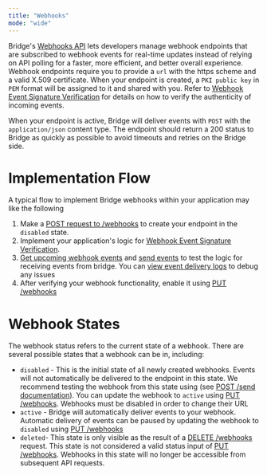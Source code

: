 ```yaml
---
title: "Webhooks"
mode: "wide"
---
```


Bridge's [<u>Webhooks API</u>](https://apidocs.bridge.xyz/reference/get_webhooks) lets developers manage webhook endpoints that are subscribed to webhook events for real-time updates instead of relying on API polling for a faster, more efficient, and better overall experience. Webhook endpoints require you to provide a `url` with the https scheme and a valid X.509 certificate. When your endpoint is created, a `PKI public key` in `PEM` format will be assigned to it and shared with you. Refer to [<u>Webhook Event Signature Verification</u>](/api-concepts/webhooks/signature) for details on how to verify the authenticity of incoming events.

When your endpoint is active, Bridge will deliver events with `POST` with the `application/json` content type. The endpoint should return a 200 status to Bridge as quickly as possible to avoid timeouts and retries on the Bridge side.

# **Implementation Flow**

A typical flow to implement Bridge webhooks within your application may like the following

1. Make a [<u>POST request to /webhooks</u>](https://apidocs.bridge.xyz/reference/post_webhooks) to create your endpoint in the `disabled` state.
2. Implement your application's logic for [<u>Webhook Event Signature Verification</u>](/api-concepts/webhooks/signature).
3. [<u>Get upcoming webhook events</u>](https://apidocs.bridge.xyz/reference/get_webhooks-webhookid-events) and [<u>send events</u>](https://apidocs.bridge.xyz/reference/post_webhooks-webhookid-send) to test the logic for receiving events from bridge. You can [<u>view event delivery logs</u>](https://apidocs.bridge.xyz/reference/get_webhooks-webhookid-logs) to debug any issues
4. After verifying your webhook functionality, enable it using [<u>PUT /webhooks</u>](https://apidocs.bridge.xyz/reference/put_webhooks-webhookid)

# **Webhook States**

The webhook status refers to the current state of a webhook. There are several possible states that a webhook can be in, including:

- `disabled` - This is the initial state of all newly created webhooks. Events will not automatically be delivered to the endpoint in this state. We recommend testing the webhook from this state using (see [<u>POST /send documentation</u>](https://apidocs.bridge.xyz/reference/post_webhooks-webhookid-send)). You can update the webhook to `active` using [<u>PUT /webhooks</u>](https://apidocs.bridge.xyz/reference/put_webhooks-webhookid). Webhooks must be disabled in order to change their URL
- `active` - Bridge will automatically deliver events to your webhook. Automatic delivery of events can be paused by updating the webhook to `disabled` using [<u>PUT /webhooks</u>](https://apidocs.bridge.xyz/reference/put_webhooks-webhookid)
- `deleted`- This state is only visible as the result of a [<u>DELETE /webhooks</u>](https://apidocs.bridge.xyz/reference/delete_webhooks-webhookid) request. This state is not considered a valid status input of [<u>PUT /webhooks</u>](https://apidocs.bridge.xyz/reference/put_webhooks-webhookid). Webhooks in this state will no longer be accessible from subsequent API requests.